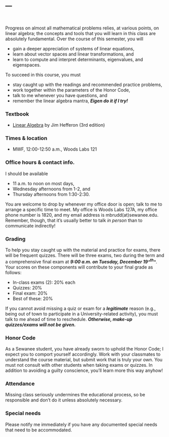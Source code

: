 ---
---

<br>

Progress on almost all mathematical problems relies, at various points, on linear
algebra; the concepts and tools that you will learn in this class are absolutely fundamental.
Over the course of this semester, you will

- gain a deeper appreciation of systems of linear equations, 
- learn about vector spaces and linear transformations, and
- learn to compute and interpret determinants, eigenvalues, and eigenspaces.

To succeed in this course, you must

- stay caught up with the readings and recommended practice problems,
- work together within the parameters of the Honor Code,
- talk to me whenever you have questions, and
- remember the linear algebra mantra, ***Eigen do it if I try!***

### Textbook 

- [Linear Algebra](http://joshua.smcvt.edu/linearalgebra/book.pdf) by Jim Hefferon (3rd edition)

### Times & location

- MWF, 12:00-12:50 a.m., Woods Labs 121

### Office hours & contact info.

I should be available

- 11 a.m. to noon on most days, 
- Wednesday afternoons from 1-2,  and 
- Thursday afternoons from 1:30-2:30.

You are welcome to drop by whenever my office door is open; talk to me to arrange a specific 
time to meet. My office is Woods Labs 127A, my office phone number is 1820, and my email address 
is mbrudd(at)sewanee.edu. Remember, though, that it's usually better to talk _in person_
than to communicate indirectly!

### Grading

To help you stay caught up with the material and practice for exams,
there will be frequent quizzes. There will be three exams, two during
the term and a comprehensive final exam at ***9:00 a.m. on Tuesday, December 19^^th^^***. 
Your scores on these components will contribute to your final grade as follows:

-   In-class exams (2): 20% each
-   Quizzes: 20%
-   Final exam: 20%
-   Best of these: 20%

If you cannot avoid missing a quiz or exam for a ***legitimate*** 
reason (e.g., being out of town to participate in a University-related activity), 
you must talk to me ahead of time to reschedule. 
***Otherwise, make-up quizzes/exams will not be given.***

### Honor Code

As a Sewanee student, you have already sworn to uphold the Honor Code; I
expect you to comport yourself accordingly. Work with your classmates to
understand the course material, but submit work that is truly your own.
You must not consult with other students when taking exams or quizzes.
In addition to avoiding a guilty conscience, you’ll learn more this way
anyhow!

### Attendance

Missing class seriously undermines the educational process, so be
responsible and don’t do it unless absolutely necessary.

### Special needs

Please notify me immediately if you have any documented special needs
that need to be accommodated.
